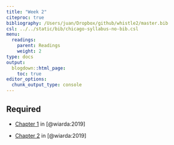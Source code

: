 ```yaml
---
title: "Week 2"
citeproc: true
bibliography: /Users/juan/Dropbox/github/whistle2/master.bib
csl: ../../static/bib/chicago-syllabus-no-bib.csl
menu: 
  readings:
    parent: Readings
    weight: 2
type: docs
output:
  blogdown::html_page:
    toc: true
editor_options: 
  chunk_output_type: console
---
```



## Required


- <i class="fas fa-book"></i> [Chapter 1](https://ebookcentral.proquest.com/lib/southcarolina/detail.action?docID=1319691) in [@wiarda:2019]


- <i class="fas fa-book"></i> [Chapter 2](https://ebookcentral.proquest.com/lib/southcarolina/detail.action?docID=1319691) in [@wiarda:2019]
